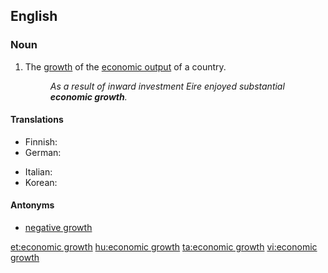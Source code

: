 ==English==

===Noun===
{{en-noun|sg=[[economic]] [[growth]]|-}}

# The [[growth]] of the [[economic output]] of a country.
#: ''As a result of inward investment Eire enjoyed substantial '''economic growth'''.''

====Translations====
{{trans-top|growth}}
* Finnish: {{t-|fi|talouskasvu}}
* German: {{t-|de|Wirtschaftswachstum|n}}
{{trans-mid}}
* Italian: {{t-|it|crescita economica|f}}
* Korean: {{t|ko|경제적인 성공|tr=gyeongjejeog-in seong-gong |sc=Kore}}
{{trans-bottom}}

====Antonyms====
* [[negative growth]]

[[et:economic growth]]
[[hu:economic growth]]
[[ta:economic growth]]
[[vi:economic growth]]